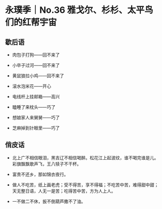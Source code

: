 # 永璞季｜No.36 雅戈尔、杉杉、太平鸟们的红帮宇宙

## 歇后语

- 肉包子打狗——回不来了

- 小卒子过河——回不来了

- 黄鼠狼拉小鸡——回不来了

- 滚水泡米花——开心

- 电线杆上挂邮箱——高兴

- 瞌睡了来枕头——巧了

- 想娘家人来舅舅——巧了

- 芝麻掉到针眼里——巧了

## 俏皮话

- 北上广不相信眼泪，黑吉辽不相信喝醉。松花江上起波纹，谁不喝完谁是儿。彩旗飘飘歌声飞，王八犊子不干杯。

- 富贵不还乡，那如锦衣夜行。

- 做人不吃苦，纸上画老虎；受不得苦，享不得福；不吃苦中苦，难得甜中甜；天无整日语，人无一是苦；吃得苦中苦，方为人上人。

- 一不做二不休，扳不倒葫芦撒不了油。
